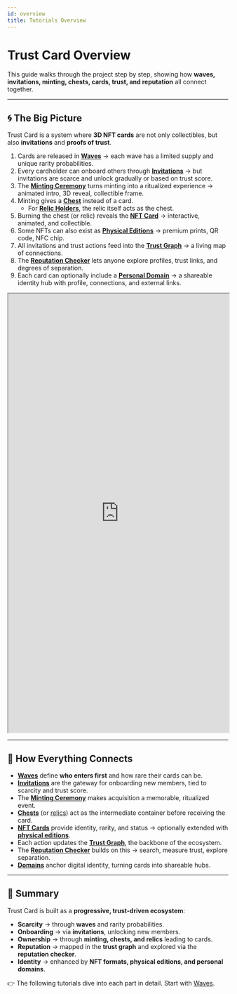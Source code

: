 ```yaml
---
id: overview
title: Tutorials Overview
---
```



# Trust Card Overview

This guide walks through the project step by step, showing how **waves, invitations, minting, chests, cards, trust, and reputation** all connect together.

---

## 🌀 The Big Picture

Trust Card is a system where **3D NFT cards** are not only collectibles, but also **invitations** and **proofs of trust**.  

1. Cards are released in **[Waves](./waves.mdx)** → each wave has a limited supply and unique rarity probabilities.  
2. Every cardholder can onboard others through **[Invitations](./invitations.mdx)** → but invitations are scarce and unlock gradually or based on trust score.  
3. The **[Minting Ceremony](./mint.mdx)** turns minting into a ritualized experience → animated intro, 3D reveal, collectible frame.  
4. Minting gives a **[Chest](./chest.mdx)** instead of a card.  
   - For **[Relic Holders](./relic-holder.mdx)**, the relic itself acts as the chest.  
5. Burning the chest (or relic) reveals the **[NFT Card](./nft.mdx)** → interactive, animated, and collectible.  
6. Some NFTs can also exist as **[Physical Editions](./physical-card.mdx)** → premium prints, QR code, NFC chip.  
7. All invitations and trust actions feed into the **[Trust Graph](./trust-graph.mdx)** → a living map of connections.  
8. The **[Reputation Checker](./reputation-checker.mdx)** lets anyone explore profiles, trust links, and degrees of separation.  
9. Each card can optionally include a **[Personal Domain](./domain.mdx)** → a shareable identity hub with profile, connections, and external links.  

<iframe style={{border:"none", borderRadius:"12px"}} width="100%" height="1000" src="https://whimsical.com/embed/EYKuwfpvwfF1JWmkEViKDo"></iframe>

---

## 🔗 How Everything Connects

- **[Waves](./waves.mdx)** define **who enters first** and how rare their cards can be.  
- **[Invitations](./invitations.mdx)** are the gateway for onboarding new members, tied to scarcity and trust score.  
- The **[Minting Ceremony](./mint.mdx)** makes acquisition a memorable, ritualized event.  
- **[Chests](./chest.mdx)** (or [relics](./relic-holder.mdx)) act as the intermediate container before receiving the card.  
- **[NFT Cards](./nft.mdx)** provide identity, rarity, and status → optionally extended with **[physical editions](./physical-card.mdx)**.  
- Each action updates the **[Trust Graph](./trust-graph.mdx)**, the backbone of the ecosystem.  
- The **[Reputation Checker](./reputation-checker.mdx)** builds on this → search, measure trust, explore separation.  
- **[Domains](./domain.mdx)** anchor digital identity, turning cards into shareable hubs.  

---

## 📌 Summary

Trust Card is built as a **progressive, trust-driven ecosystem**:

- **Scarcity** → through **waves** and rarity probabilities.  
- **Onboarding** → via **invitations**, unlocking new members.  
- **Ownership** → through **minting, chests, and relics** leading to cards.  
- **Reputation** → mapped in the **trust graph** and explored via the **reputation checker**.  
- **Identity** → enhanced by **NFT formats, physical editions, and personal domains**.  

👉 The following tutorials dive into each part in detail. Start with [Waves](./waves.mdx).  
